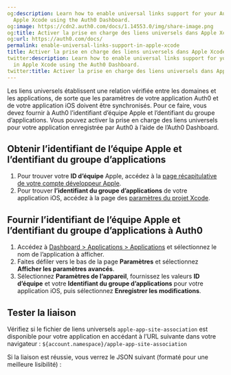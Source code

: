 ```yaml
---
og:description: Learn how to enable universal links support for your Auth0 app in
  Apple Xcode using the Auth0 Dashboard.
og:image: https://cdn2.auth0.com/docs/1.14553.0/img/share-image.png
og:title: Activer la prise en charge des liens universels dans Apple Xcode
og:url: https://auth0.com/docs/
permalink: enable-universal-links-support-in-apple-xcode
title: Activer la prise en charge des liens universels dans Apple Xcode
twitter:description: Learn how to enable universal links support for your Auth0 app
  in Apple Xcode using the Auth0 Dashboard.
twitter:title: Activer la prise en charge des liens universels dans Apple Xcode
---
```


Les liens universels établissent une relation vérifiée entre les domaines et les applications, de sorte que les paramètres de votre application Auth0 et de votre application iOS doivent être synchronisés. Pour ce faire, vous devez fournir à Auth0 l’identifiant d’équipe Apple et l’dentifiant du groupe d’applications. Vous pouvez activer la prise en charge des liens universels pour votre application enregistrée par Auth0 à l’aide de l’Auth0 Dashboard.

## Obtenir l’identifiant de l’équipe Apple et l’dentifiant du groupe d’applications

1. Pour trouver votre **ID d’équipe** Apple, accédez à la [page récapitulative de votre compte développeur Apple](https://developer.apple.com/membercenter/index.action#accountSummary).
2. Pour trouver **l’identifiant du groupe d’applications** de votre application iOS, accédez à la page des [paramètres du projet Xcode](https://developer.apple.com/library/content/documentation/IDEs/Conceptual/AppDistributionGuide/ConfiguringYourApp/ConfiguringYourApp.html).

## Fournir l’identifiant de l’équipe Apple et l’dentifiant du groupe d’applications à Auth0

1. Accédez à [Dashboard > Applications > Applications](%24%7Bmanage_url%7D/#/clients) et sélectionnez le nom de l’application à afficher.
2. Faites défiler vers le bas de la page **Paramètres** et sélectionnez **Afficher les paramètres avancés**.
3. Sélectionnez **Paramètres de l’appareil**, fournissez les valeurs **ID d’équipe** et votre **Identifiant du groupe d’applications** pour votre application iOS, puis sélectionnez **Enregistrer les modifications**.

## Tester la liaison

Vérifiez si le fichier de liens universels `apple-app-site-association` est disponible pour votre application en accédant à l’URL suivante dans votre navigateur : `${account.namespace}/apple-app-site-association`

Si la liaison est réussie, vous verrez le JSON suivant (formaté pour une meilleure lisibilité) :